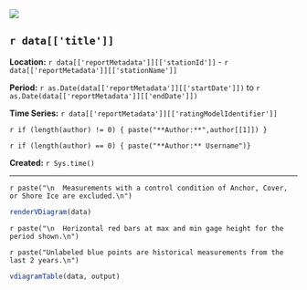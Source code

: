![](http://cida.usgs.gov/images/usgslogo.jpg)

## `r data[['title']]`  

**Location:**  `r data[['reportMetadata']][['stationId']]` - `r data[['reportMetadata']][['stationName']]`

**Period:**  `r as.Date(data[['reportMetadata']][['startDate']])` to `r as.Date(data[['reportMetadata']][['endDate']])`

**Time Series:** `r data[['reportMetadata']][['ratingModelIdentifier']]`

`r if (length(author) != 0) { paste("**Author:**",author[[1]]) }`

`r if (length(author) == 0) { paste("**Author:** Username")}`

**Created:**  `r Sys.time()`

***
`r paste("\n  Measurements with a control condition of Anchor, Cover, or Shore Ice are excluded.\n")`
```r
renderVDiagram(data)
```
`r paste("\n  Horizontal red bars at max and min gage height for the period shown.\n")`
  
`r paste("Unlabeled blue points are historical measurements from the last 2 years.\n")`
```r
vdiagramTable(data, output)
```
